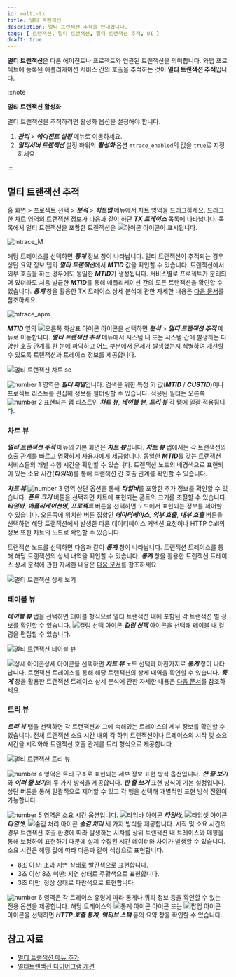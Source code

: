 ```yaml
---
id: multi-tx
title: 멀티 트랜잭션
description: 멀티 트랜잭션 추적을 안내합니다. 
tags: [ 트랜잭션, 멀티 트랜잭션, 멀티 트랜잭션 추적, UI ]
draft: true
---
```


**멀티 트랜잭션**은 다른 에이전트나 프로젝트와 연관된 트랜잭션을 의미합니다. 와탭 프로젝트에 등록된 애플리케이션 서비스 간의 호출을 추적하는 것이 **멀티 트랜잭션 추적**입니다. 

:::note

**멀티 트랜잭션 활성화**

멀티 트랜잭션을 추적하려면 활성화 옵션을 설정해야 합니다. 

1. ***관리*** > ***에이전트 설정*** 메뉴로 이동하세요. 
1. ***멀티서버 트랜잭션*** 설정 하위의 ***활성화*** 옵션 `mtrace_enabled`의 값을 `true`로 지정하세요.

:::

## 멀티 트랜잭션 추적

홈 화면 > 프로젝트 선택 > ***분석*** > ***히트맵*** 메뉴에서 차트 영역을 드래그하세요. 드래그한 차트 영역의 트랜잭션 정보가 다음과 같이 하단 ***TX 트레이스*** 목록에 나타납니다. 목록에서 멀티 트랜잭션을 포함한 트랜잭션은 ![아이콘](/img/ic-s-mult-transation.svg) 아이콘이 표시됩니다.

![mtrace_M](/img/tx-trace-table.png)

해당 트레이스를 선택하면 ***통계*** 정보 창이 나타납니다. 멀티 트랜잭션이 추적되는 경우 상단 요약 정보 탭의 ***멀티 트랜잭션***에서 ***MTID*** 값을 확인할 수 있습니다. 트랜잭션에서 외부 호출을 하는 경우에도 동일한 ***MTID***가 생성됩니다. 서비스별로 프로젝트가 분리되어 있더라도 처음 발급한 ***MTID***를 통해 애플리케이션 간의 모든 트랜잭션을 확인할 수 있습니다. ***통계*** 창을 활용한 TX 트레이스 상세 분석에 관한 자세한 내용은 [다음 문서](trs-profile#details)를 참조하세요.

![mtrace_apm](/img/tx-trace-dt-up.png)

***MTID*** 옆의 ![오른쪽 화살표 아이콘](/img/ic-arrow-right.svg) 아이콘을 선택하면 ***분석*** > ***멀티 트랜잭션 추적*** 메뉴로 이동합니다. ***멀티 트랜잭션 추적*** 메뉴에서 시스템 내 또는 시스템 간에 발생하는 다양한 호출 관계를 한 눈에 파악하고 어느 부분에서 문제가 발생했는지 식별하여 개선할 수 있도록 트랜잭션과 트레이스 정보를 제공합니다. 

![멀티 트랜잭션 차트 sc](/img/multi-tx-cht.png)

![number 1](/img/number-01.png) 영역은 ***필터 패널***입니다. 검색을 위한 특정 키 값(***MTID*** / ***CUSTID***)이나 프로젝트 리스트를 편집해 정보를 필터링할 수 있습니다. 적용된 필터는 오른쪽 ![number 2](/img/number-02.png) 표현되는 탭 리스트인 ***차트 뷰***, ***테이블 뷰***, ***트리 뷰*** 각 탭에 일괄 적용됩니다.

### 차트 뷰

***멀티 트랜잭션 추적*** 메뉴의 기본 화면은 ***차트 뷰***입니다. ***차트 뷰*** 탭에서는 각 트랜잭션의 호출 관계를 빠르고 명확하게 사용자에게 제공합니다. 동일한 ***MTID***를 갖는 트랜잭션 서비스들의 개별 수행 시간을 확인할 수 있습니다. 트랜잭션 노드의 배경색으로 표현되어 있는 소요 시간(***타임바***)를 통해 트랜잭션 간 호출 관계를 확인할 수 있습니다. 

***차트 뷰*** ![number 3](/img/number-03.png) 영역 상단 옵션을 통해 ***타임바***를 포함한 추가 정보를 확인할 수 있습니다. ***폰트 크기*** 버튼을 선택하면 차트에 표현되는 폰트의 크기를 조절할 수 있습니다. ***타임바***, ***애플리케이션명***, ***프로젝트*** 버튼을 선택하면 노드에서 표현되는 정보를 제어할 수 있습니다. 오른쪽에 위치한 버튼 집합인 ***데이터베이스***, ***외부 호출***, ***내부 호출*** 버튼을 선택하면 해당 트랜잭션에서 발생한 다른 데이터베이스 커넥션 요청이나 HTTP Call의 정보 또한 차트의 노드로 확인할 수 있습니다.

트랜잭션 노드를 선택하면 다음과 같이 ***통계*** 창이 나타납니다. 트랜잭션 트레이스를 통해 해당 트랜잭션의 상세 내역을 확인할 수 있습니다. ***통계*** 창을 활용한 트랜잭션 트레이스 상세 분석에 관한 자세한 내용은 [다음 문서](../trs-profile#details)를 참조하세요

![멀티 트랜잭션 상세 보기](/img/multi-tx-stat.png)

### 테이블 뷰

***테이블 뷰*** 탭을 선택하면 테이블 형식으로 멀티 트랜잭션 내에 포함된 각 트랜잭션 별 정보를 확인할 수 있습니다. ![컬럼 선택 아이콘](/img/ic-column.svg) ***컬럼 선택*** 아이콘을 선택해 테이블 내 컬럼을 편집할 수 있습니다. 

![멀티 트랜잭션 테이블 뷰](/img/multi-tx-tb.png)

![상세 아이콘](/img/ic-pageview.svg)상세 아이콘을 선택하면 ***차트 뷰*** 노드 선택과 마찬가지로 ***통계*** 창이 나타납니다. 트랜잭션 트레이스를 통해 해당 트랜잭션의 상세 내역을 확인할 수 있습니다. ***통계*** 창을 활용한 트랜잭션 트레이스 상세 분석에 관한 자세한 내용은 [다음 문서](../trs-profile#details)를 참조하세요.

### 트리 뷰

***트리 뷰*** 탭을 선택하면 각 트랜잭션과 그에 속해있는 트레이스의 세부 정보를 확인할 수 있습니다. 전체 트랜잭션 소요 시간 내의 각 하위 트랜잭션이나 트레이스의 시작 및 소요 시간을 시각화해 트랜잭션 호출 관계를 트리 형식으로 제공합니다. 

![멀티 트랜잭션 트리 뷰](/img/multi-tx-tr.png)

![number 4](/img/number-04.png) 영역은 트리 구조로 표현되는 세부 정보 표현 방식 옵션입니다. ***한 줄 보기***와 ***여러 줄 보기***의 두 가지 방식을 제공합니다. ***한 줄 보기*** 표현 방식이 기본 설정입니다. 상단 버튼을 통해 일괄적으로 제어할 수 있고 각 행을 선택해 개별적인 표현 방식 전환이 가능합니다.

![number 5](/img/number-05.png) 영역은 소요 시간 옵션입니다. ![타임바 아이콘](/img/ic-dashbaord-bar-chart-h.svg) ***타임바***, ![타임셋 아이콘](/img/ic-custom-time.svg) ***타임셋***, ![숨김 처리 아이콘](/img/ic-eye-invisible.svg) ***숨김 처리*** 세 가지 방식을 제공합니다. 시작 및 소요 시간의 경우 트랜잭션 호출 환경에 따라 발생하는 시차를 상위 트랜잭션 내 트레이스와 매핑을 통해 보정하여 표현하기 때문에 실제 수집된 시간 데이터와 차이가 발생할 수 있습니다. 소요 시간은 해당 값에 따라 다음과 같이 색상으로 표현합니다.

* 8초 이상: <span class='etrs'>초과 지연</span> 상태로 <span class='etrs'>빨간색</span>으로 표현합니다.
* 3초 이상 8초 미만: <span class='ov5ud10'>지연</span> 상태로 <span class='ov5ud10'>주황색</span>으로 표현합니다.
* 3초 미만: <span class='woer'>정상</span> 상태로 <span class='woer'>파란색</span>으로 표현합니다.

![number 6](/img/number-06.png) 영역은 각 트레이스 유형에 따라 통계나 쿼리 정보 등을 확인할 수 있는 전용 옵션을 제공합니다. 해당 트레이스의 ![통계 아이콘](/img/ic-static.svg) 아이콘 또는 ![팝업 아이콘](/img/ic-popup.svg) 아이콘을 선택하면 ***HTTP 호출 통계***, ***액티브 스택*** 등의 요약 창을 확인할 수 있습니다.

## 참고 자료

* [멀티 트랜잭션 메뉴 추가](https://www.whatap.io/ko/blog/85/index.html)
* [멀티트랜잭션 다이어그램 개편](https://www.whatap.io/ko/blog/72/index.html)

<!-- 

멀티 트랜잭션을 추적하려면 에이전트 설정 파일에 다음 옵션을 설정하세요. `mtrace_enabled`는 값이 `true`일 때 기본값 10% 비율로 멀티 트랜잭션을 추적합니다.  

```ini title='whatap.conf'
mtrace_enabled=true 
```

단일 APM에서 분리된 모든 트랜잭션을 수집하면 부하가 많이 걸리기 때문에 하나의 트랜잭션에 연계된 트랜잭션을 같이 수집하는 것입니다. 

예시의 ![통계 아이콘](/img/ic-static.svg) 아이콘을 선택하면 ***HTTP 호출 통계*** 요약 창이 나타납니다. ***상세 >*** 버튼을 선택하면 ***통계/보고서*** > ***통계*** 메뉴로 이동해 상세 정보를 확인할 수 있습니다.  각 요약 창에서 ***상세 >*** 버튼을 선택하면 ***통계/보고서*** > ***통계*** 메뉴로 이동해 상세 정보를 확인할 수 있습니다. 

-->

<!-- 
 * ![왼쪽 아이콘](/img/ic-metrics-cube-back.svg) 아이콘을 선택하면 ***프로젝트 목록***을 숨기고 차트에 집중할 수 있도록 ***차트 뷰*** 영역을 확장시킬 수 있습니다.
 같은 프로젝트에 속한 애플리케이션 서비스들 간의 호출 관계는 트레이스 내에서 데이터를 확인할 수 있습니다.
-->

<!--

1. 홈 화면 > 프로젝트 선택 > ***분석*** > ***히트맵*** 메뉴에서 차트 영역을 드래그하세요.<br/>
  드래그한 차트 영역의 트랜잭션 정보가 다음과 같이 하단 ***TX 트레이스*** 목록에 나타납니다. 목록에서 멀티 트랜잭션을 포함한 트랜잭션은 ![아이콘](/img/ic-s-mult-transation.svg) 아이콘이 표시됩니다.
  
  ![mtrace_M](/img/tx-trace-table.png)

1. 해당 트레이스를 선택하면 ***통계*** 정보 창이 나타납니다.<br/>
  멀티 트랜잭션이 추적되는 경우 상단 요약 정보 탭의 ***멀티 트랜잭션***에서 **MTID** 값을 확인할 수 있습니다. 트랜잭션에서 외부 호출을 하는 경우에도 동일한 **MTID**가 생성됩니다. 업무별로 프로젝트가 분리되어 있더라도 처음 발급한 **MTID**를 통해 애플리케이션 간의 모든 트랜잭션을 확인할 수 있습니다. ***통계*** 창을 활용한 TX 트레이스 상세 분석에 관한 자세한 내용은 [다음 문서](trs-profile#details)를 참조하세요.

  ![mtrace_apm](/img/tx-trace-dt-up.png)

1. ***멀티 트랜잭션*** **MTID** 옆의 ![오른쪽 화살표 아이콘](/img/ic-arrow-right.svg) 아이콘을 선택하면 ***분석*** > ***멀티 트랜잭션 추적*** 메뉴로 이동합니다.<br/>
  ***멀티 트랜잭션 추적*** 메뉴의 기본 화면은 ***차트 뷰***입니다.

  ![멀티 트랜잭션 차트](/img/multi-tx-cht.png)

   ***차트 뷰*** 탭에서는 시스템 내 또는 시스템 간에 발생하는 다양한 호출 관계를 한 눈에 파악하고 어느 부분에서 문제가 발생했는지 식별하여 개선할 수 있도록 트랜잭션과 프로파일 정보를 제공합니다. 동일한 **MTID**를 갖는 트랜잭션 서비스들의 개별 수행 시간을 확인할 수 있습니다.

1. ***테이블 뷰*** 탭을 선택하세요.<br/>
  ***테이블 뷰*** 탭에서는 티어별 트랜잭션 트레이스 정보를 확인할 수 있습니다. 

  ![멀티 트랜잭션 테이블 뷰](/img/multi-tx-tb.png)

  ![상세 아이콘](/img/ic-pageview.svg)상세 아이콘을 선택하면 ***통계*** 창이 나타납니다. 같은 프로젝트에 속한 애플리케이션 서비스 간의 호출 관계를 확인할 수 있습니다. 

  ![멀티 트랜잭션 상세 보기](/img/multi-tx-stat.png)

-->

<!--

차트뷰

  ![mtrace-mtid](https://img.whatap.io/media/images/Screenshot_2020-12-17_W_JAVA_DEMO_5490_-_Application_Monitoring11.png) 
  ![mtrace-apm-tableview](https://img.whatap.io/media/images/Screenshot_2020-12-17_W_JAVA_DEMO_5490_-_Application_Monitoring12.png)
  ![mtrace-apm-13](https://img.whatap.io/media/images/Screenshot_2020-12-17_W_JAVA_DEMO_5490_-_Application_Monitoring13.png)

-->